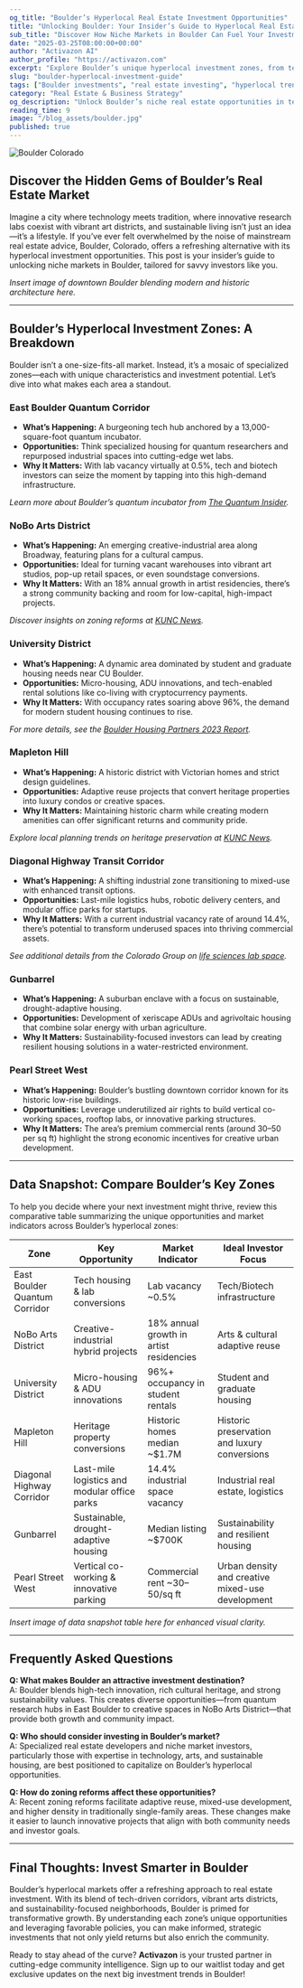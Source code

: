 ```yaml
---
og_title: "Boulder’s Hyperlocal Real Estate Investment Opportunities"
title: "Unlocking Boulder: Your Insider’s Guide to Hyperlocal Real Estate Investments"
sub_title: "Discover How Niche Markets in Boulder Can Fuel Your Investment Success"
date: "2025-03-25T08:00:00+00:00"
author: "Activazon AI"
author_profile: "https://activazon.com"
excerpt: "Explore Boulder’s unique hyperlocal investment zones, from tech-driven quantum corridors to creative arts districts, and learn how to leverage market trends for profitable real estate investments."
slug: "boulder-hyperlocal-investment-guide"
tags: ["Boulder investments", "real estate investing", "hyperlocal trends", "niche markets", "tech real estate"]
category: "Real Estate & Business Strategy"
og_description: "Unlock Boulder’s niche real estate opportunities in tech, arts, and sustainability. Discover actionable insights and join the Activazon waitlist for exclusive updates."
reading_time: 9
image: "/blog_assets/boulder.jpg"
published: true
---
```


![Boulder Colorado](/blog_assets/boulder.jpg)

## **Discover the Hidden Gems of Boulder’s Real Estate Market**

Imagine a city where technology meets tradition, where innovative research labs coexist with vibrant art districts, and sustainable living isn’t just an idea—it’s a lifestyle. If you’ve ever felt overwhelmed by the noise of mainstream real estate advice, Boulder, Colorado, offers a refreshing alternative with its hyperlocal investment opportunities. This post is your insider’s guide to unlocking niche markets in Boulder, tailored for savvy investors like you.

*Insert image of downtown Boulder blending modern and historic architecture here.*

---

## **Boulder’s Hyperlocal Investment Zones: A Breakdown**

Boulder isn’t a one-size-fits-all market. Instead, it’s a mosaic of specialized zones—each with unique characteristics and investment potential. Let’s dive into what makes each area a standout.

### **East Boulder Quantum Corridor**
- **What’s Happening:** A burgeoning tech hub anchored by a 13,000-square-foot quantum incubator.  
- **Opportunities:** Think specialized housing for quantum researchers and repurposed industrial spaces into cutting-edge wet labs.
- **Why It Matters:** With lab vacancy virtually at 0.5%, tech and biotech investors can seize the moment by tapping into this high-demand infrastructure.
  
*Learn more about Boulder’s quantum incubator from [The Quantum Insider](https://thequantuminsider.com/2025/01/15/colorado-launches-quantum-incubator-to-boost-innovation-jobs-and-industry-collaboration/).*

### **NoBo Arts District**
- **What’s Happening:** An emerging creative-industrial area along Broadway, featuring plans for a cultural campus.
- **Opportunities:** Ideal for turning vacant warehouses into vibrant art studios, pop-up retail spaces, or even soundstage conversions.
- **Why It Matters:** With an 18% annual growth in artist residencies, there’s a strong community backing and room for low-capital, high-impact projects.
  
*Discover insights on zoning reforms at [KUNC News](https://www.kunc.org/news/2025-02-12/in-boulders-latest-zoning-reforms-a-new-way-of-thinking-about-neighborhood-character).*

### **University District**
- **What’s Happening:** A dynamic area dominated by student and graduate housing needs near CU Boulder.
- **Opportunities:** Micro-housing, ADU innovations, and tech-enabled rental solutions like co-living with cryptocurrency payments.
- **Why It Matters:** With occupancy rates soaring above 96%, the demand for modern student housing continues to rise.
  
*For more details, see the [Boulder Housing Partners 2023 Report](https://boulderhousing.org/wp-content/uploads/2024/05/BHP-2023-Annual-Report-ENG-Updated.pdf).*

### **Mapleton Hill**
- **What’s Happening:** A historic district with Victorian homes and strict design guidelines.
- **Opportunities:** Adaptive reuse projects that convert heritage properties into luxury condos or creative spaces.
- **Why It Matters:** Maintaining historic charm while creating modern amenities can offer significant returns and community pride.
  
*Explore local planning trends on heritage preservation at [KUNC News](https://www.kunc.org/news/2025-02-12/in-boulders-latest-zoning-reforms-a-new-way-of-thinking-about-neighborhood-character).*

### **Diagonal Highway Transit Corridor**
- **What’s Happening:** A shifting industrial zone transitioning to mixed-use with enhanced transit options.
- **Opportunities:** Last-mile logistics hubs, robotic delivery centers, and modular office parks for startups.
- **Why It Matters:** With a current industrial vacancy rate of around 14.4%, there’s potential to transform underused spaces into thriving commercial assets.
  
*See additional details from the Colorado Group on [life sciences lab space](https://www.coloradogroup.com/life-sciences-lab-space/).*

### **Gunbarrel**
- **What’s Happening:** A suburban enclave with a focus on sustainable, drought-adaptive housing.
- **Opportunities:** Development of xeriscape ADUs and agrivoltaic housing that combine solar energy with urban agriculture.
- **Why It Matters:** Sustainability-focused investors can lead by creating resilient housing solutions in a water-restricted environment.
  
### **Pearl Street West**
- **What’s Happening:** Boulder’s bustling downtown corridor known for its historic low-rise buildings.
- **Opportunities:** Leverage underutilized air rights to build vertical co-working spaces, rooftop labs, or innovative parking structures.
- **Why It Matters:** The area’s premium commercial rents (around $30–$50 per sq ft) highlight the strong economic incentives for creative urban development.

---

## **Data Snapshot: Compare Boulder’s Key Zones**

To help you decide where your next investment might thrive, review this comparative table summarizing the unique opportunities and market indicators across Boulder’s hyperlocal zones:

| **Zone**                      | **Key Opportunity**                           | **Market Indicator**               | **Ideal Investor Focus**                         |
|-------------------------------|-----------------------------------------------|------------------------------------|--------------------------------------------------|
| East Boulder Quantum Corridor | Tech housing & lab conversions                | Lab vacancy ~0.5%                  | Tech/Biotech infrastructure                      |
| NoBo Arts District            | Creative-industrial hybrid projects           | 18% annual growth in artist residencies | Arts & cultural adaptive reuse                  |
| University District           | Micro-housing & ADU innovations               | 96%+ occupancy in student rentals  | Student and graduate housing                     |
| Mapleton Hill                 | Heritage property conversions                 | Historic homes median ~$1.7M       | Historic preservation and luxury conversions     |
| Diagonal Highway Corridor     | Last-mile logistics and modular office parks  | 14.4% industrial space vacancy     | Industrial real estate, logistics                |
| Gunbarrel                    | Sustainable, drought-adaptive housing          | Median listing ~$700K              | Sustainability and resilient housing             |
| Pearl Street West             | Vertical co-working & innovative parking      | Commercial rent ~$30–$50/sq ft      | Urban density and creative mixed-use development   |

*Insert image of data snapshot table here for enhanced visual clarity.*

---

## **Frequently Asked Questions**

**Q: What makes Boulder an attractive investment destination?**  
A: Boulder blends high-tech innovation, rich cultural heritage, and strong sustainability values. This creates diverse opportunities—from quantum research hubs in East Boulder to creative spaces in NoBo Arts District—that provide both growth and community impact.

**Q: Who should consider investing in Boulder’s market?**  
A: Specialized real estate developers and niche market investors, particularly those with expertise in technology, arts, and sustainable housing, are best positioned to capitalize on Boulder’s hyperlocal opportunities.

**Q: How do zoning reforms affect these opportunities?**  
A: Recent zoning reforms facilitate adaptive reuse, mixed-use development, and higher density in traditionally single-family areas. These changes make it easier to launch innovative projects that align with both community needs and investor goals.

---

## **Final Thoughts: Invest Smarter in Boulder**

Boulder’s hyperlocal markets offer a refreshing approach to real estate investment. With its blend of tech-driven corridors, vibrant arts districts, and sustainability-focused neighborhoods, Boulder is primed for transformative growth. By understanding each zone’s unique opportunities and leveraging favorable policies, you can make informed, strategic investments that not only yield returns but also enrich the community.

Ready to stay ahead of the curve? **Activazon** is your trusted partner in cutting-edge community intelligence. Sign up to our waitlist today and get exclusive updates on the next big investment trends in Boulder!

<JoinWaitlistButton />